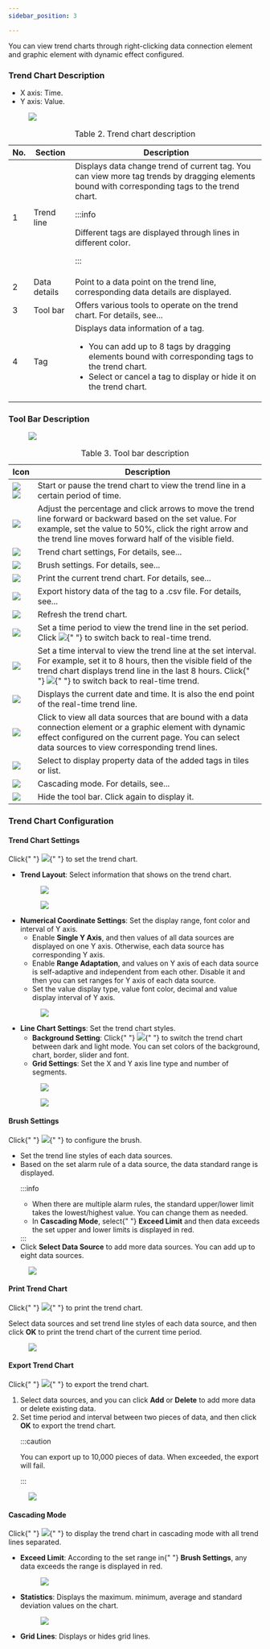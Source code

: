 ```yaml
---
sidebar_position: 3

---
```


<p>
      You can view trend charts through right-clicking data connection element
      and graphic element with dynamic effect configured.
    </p>


### Trend Chart Description

<div>
        <ul id="concept_mmz_cs4_s5b__ul_ocf_2r4_s5b">
          <li>X axis: Time.</li>
          <li>Y axis: Value.</li>
        </ul>
        <figure className="fignone" id="concept_mmz_cs4_s5b__fig_znv_3p4_s5b">
          <img id="concept_mmz_cs4_s5b__image_f5r_sp4_s5b" src="https://wordpressfreezonex.oss-accelerate.aliyuncs.com/monitoring/12.png" />
        </figure>
        <table
          id="concept_mmz_cs4_s5b__table_d53_kq4_s5b"
          className="frame-all"
        >
          <caption>
            <span className="table--title-label">Table 2. </span>
            <span id="concept_mmz_cs4_s5b__title_e53_kq4_s5b">
              Trend chart description
            </span>
          </caption>
          <colgroup>
            <col style={{ width: "19.685039370078737%" }} />
            <col style={{ width: "22.834645669291337%" }} />
            <col style={{ width: "57.48031496062992%" }} />
          </colgroup>
          <thead>
            <tr>
              <th id="concept_mmz_cs4_s5b__table_d53_kq4_s5b__entry__1">No.</th>
              <th id="concept_mmz_cs4_s5b__table_d53_kq4_s5b__entry__2">
                Section
              </th>
              <th id="concept_mmz_cs4_s5b__table_d53_kq4_s5b__entry__3">
                Description
              </th>
            </tr>
          </thead>
          <tbody>
            <tr>
              <td headers="concept_mmz_cs4_s5b__table_d53_kq4_s5b__entry__1">
                1
              </td>
              <td headers="concept_mmz_cs4_s5b__table_d53_kq4_s5b__entry__2">
                Trend line
              </td>
              <td headers="concept_mmz_cs4_s5b__table_d53_kq4_s5b__entry__3">
                Displays data change trend of current tag. You can view more tag
                trends by dragging elements bound with corresponding tags to the
                trend chart.


:::info

Different tags are displayed through lines in different color.

:::

</td>
            </tr>
            <tr>
              <td headers="concept_mmz_cs4_s5b__table_d53_kq4_s5b__entry__1">
                2
              </td>
              <td headers="concept_mmz_cs4_s5b__table_d53_kq4_s5b__entry__2">
                Data details
              </td>
              <td headers="concept_mmz_cs4_s5b__table_d53_kq4_s5b__entry__3">
                Point to a data point on the trend line, corresponding data
                details are displayed.
              </td>
            </tr>
            <tr>
              <td headers="concept_mmz_cs4_s5b__table_d53_kq4_s5b__entry__1">
                3
              </td>
              <td headers="concept_mmz_cs4_s5b__table_d53_kq4_s5b__entry__2">
                Tool bar
              </td>
              <td headers="concept_mmz_cs4_s5b__table_d53_kq4_s5b__entry__3">
                Offers various tools to operate on the trend chart. For details,
                see...
              </td>
            </tr>
            <tr>
              <td headers="concept_mmz_cs4_s5b__table_d53_kq4_s5b__entry__1">
                4
              </td>
              <td headers="concept_mmz_cs4_s5b__table_d53_kq4_s5b__entry__2">
                Tag
              </td>
              <td headers="concept_mmz_cs4_s5b__table_d53_kq4_s5b__entry__3">
                Displays data information of a tag.
                <ul id="concept_mmz_cs4_s5b__ul_hgj_wr4_s5b">
                  <li>
                    You can add up to 8 tags by dragging elements bound with
                    corresponding tags to the trend chart.
                  </li>
                  <li>
                    Select or cancel a tag to display or hide it on the trend
                    chart.
                  </li>
                </ul>
              </td>
            </tr>
          </tbody>
        </table>
      </div>


### Tool Bar Description

<div>
        <figure className="fignone" id="concept_ybp_ds4_s5b__fig_b31_bs4_s5b">
          <img id="concept_ybp_ds4_s5b__image_c31_bs4_s5b" src="https://wordpressfreezonex.oss-accelerate.aliyuncs.com/monitoring/13.png" />
        </figure>
        <table
          id="concept_ybp_ds4_s5b__table_jlx_hs4_s5b"
          className="frame-all"
        >
          <caption>
            <span className="table--title-label">Table 3. </span>
            <span id="concept_ybp_ds4_s5b__title_klx_hs4_s5b">
              Tool bar description
            </span>
          </caption>
          <colgroup>
            <col style={{ width: "21.008403361344538%" }} />
            <col style={{ width: "78.99159663865547%" }} />
          </colgroup>
          <thead>
            <tr>
              <th id="concept_ybp_ds4_s5b__table_jlx_hs4_s5b__entry__1">
                Icon
              </th>
              <th id="concept_ybp_ds4_s5b__table_jlx_hs4_s5b__entry__2">
                Description
              </th>
            </tr>
          </thead>
          <tbody>
            <tr>
              <td headers="concept_ybp_ds4_s5b__table_jlx_hs4_s5b__entry__1">
                <img
                  id="concept_ybp_ds4_s5b__image_c4y_z3p_s5b"
                  src="https://wordpressfreezonex.oss-accelerate.aliyuncs.com/monitoring/14-1.png"
                />
                <img
                  id="concept_ybp_ds4_s5b__image_gdh_qs4_s5b"
                  src="https://wordpressfreezonex.oss-accelerate.aliyuncs.com/monitoring/14.png"
                />
              </td>
              <td headers="concept_ybp_ds4_s5b__table_jlx_hs4_s5b__entry__2">
                Start or pause the trend chart to view the trend line in a
                certain period of time.
              </td>
            </tr>
            <tr>
              <td headers="concept_ybp_ds4_s5b__table_jlx_hs4_s5b__entry__1">
                <img
                  id="concept_ybp_ds4_s5b__image_hd5_qs4_s5b"
                  src="https://wordpressfreezonex.oss-accelerate.aliyuncs.com/monitoring/15.png"
                />
              </td>
              <td headers="concept_ybp_ds4_s5b__table_jlx_hs4_s5b__entry__2">
                Adjust the percentage and click arrows to move the trend line
                forward or backward based on the set value. For example, set the
                value to 50%, click the right arrow and the trend line moves
                forward half of the visible field.
              </td>
            </tr>
            <tr>
              <td headers="concept_ybp_ds4_s5b__table_jlx_hs4_s5b__entry__1">
                <img
                  id="concept_ybp_ds4_s5b__image_ymj_rs4_s5b"
                  src="https://wordpressfreezonex.oss-accelerate.aliyuncs.com/monitoring/16.png"
                />
              </td>
              <td headers="concept_ybp_ds4_s5b__table_jlx_hs4_s5b__entry__2">
                Trend chart settings, For details, see...
              </td>
            </tr>
            <tr>
              <td headers="concept_ybp_ds4_s5b__table_jlx_hs4_s5b__entry__1">
                <img
                  id="concept_ybp_ds4_s5b__image_o3m_rs4_s5b"
                  src="https://wordpressfreezonex.oss-accelerate.aliyuncs.com/monitoring/17.png"
                />
              </td>
              <td headers="concept_ybp_ds4_s5b__table_jlx_hs4_s5b__entry__2">
                Brush settings. For details, see...
              </td>
            </tr>
            <tr>
              <td headers="concept_ybp_ds4_s5b__table_jlx_hs4_s5b__entry__1">
                <img
                  id="concept_ybp_ds4_s5b__image_j1n_rs4_s5b"
                  src="https://wordpressfreezonex.oss-accelerate.aliyuncs.com/monitoring/18.png"
                />
              </td>
              <td headers="concept_ybp_ds4_s5b__table_jlx_hs4_s5b__entry__2">
                Print the current trend chart. For details, see...
              </td>
            </tr>
            <tr>
              <td headers="concept_ybp_ds4_s5b__table_jlx_hs4_s5b__entry__1">
                <img
                  id="concept_ybp_ds4_s5b__image_esn_rs4_s5b"
                  src="https://wordpressfreezonex.oss-accelerate.aliyuncs.com/monitoring/19.png"
                />
              </td>
              <td headers="concept_ybp_ds4_s5b__table_jlx_hs4_s5b__entry__2">
                Export history data of the tag to a .csv file. For details,
                see...
              </td>
            </tr>
            <tr>
              <td headers="concept_ybp_ds4_s5b__table_jlx_hs4_s5b__entry__1">
                <img
                  id="concept_ybp_ds4_s5b__image_bk4_rs4_s5b"
                  src="https://wordpressfreezonex.oss-accelerate.aliyuncs.com/monitoring/20.png"
                />
              </td>
              <td headers="concept_ybp_ds4_s5b__table_jlx_hs4_s5b__entry__2">
                Refresh the trend chart.
              </td>
            </tr>
            <tr>
              <td headers="concept_ybp_ds4_s5b__table_jlx_hs4_s5b__entry__1">
                <img
                  id="concept_ybp_ds4_s5b__image_ddp_rs4_s5b"
                  src="https://wordpressfreezonex.oss-accelerate.aliyuncs.com/monitoring/21.png"
                />
              </td>
              <td headers="concept_ybp_ds4_s5b__table_jlx_hs4_s5b__entry__2">
                Set a time period to view the trend line in the set period.
                Click <img
                  id="concept_ybp_ds4_s5b__image_tpt_1jp_s5b"
                  src="https://wordpressfreezonex.oss-accelerate.aliyuncs.com/monitoring/14-1.png"
                />{" "}
                to switch back to real-time trend.
              </td>
            </tr>
            <tr>
              <td headers="concept_ybp_ds4_s5b__table_jlx_hs4_s5b__entry__1">
                <img
                  id="concept_ybp_ds4_s5b__image_ryp_rs4_s5b"
                  src="https://wordpressfreezonex.oss-accelerate.aliyuncs.com/monitoring/22.png"
                />
              </td>
              <td headers="concept_ybp_ds4_s5b__table_jlx_hs4_s5b__entry__2">
                Set a time interval to view the trend line at the set interval.
                For example, set it to 8 hours, then the visible field of the
                trend chart displays trend line in the last 8 hours. Click{" "}
                <img
                  id="concept_ybp_ds4_s5b__image_f2s_kjp_s5b"
                  src="https://wordpressfreezonex.oss-accelerate.aliyuncs.com/monitoring/14-1.png"
                />{" "}
                to switch back to real-time trend.
              </td>
            </tr>
            <tr>
              <td headers="concept_ybp_ds4_s5b__table_jlx_hs4_s5b__entry__1">
                <img
                  id="concept_ybp_ds4_s5b__image_zsq_rs4_s5b"
                  src="https://wordpressfreezonex.oss-accelerate.aliyuncs.com/monitoring/23.png"
                />
              </td>
              <td headers="concept_ybp_ds4_s5b__table_jlx_hs4_s5b__entry__2">
                Displays the current date and time. It is also the end point of
                the real-time trend line.
              </td>
            </tr>
            <tr>
              <td headers="concept_ybp_ds4_s5b__table_jlx_hs4_s5b__entry__1">
                <img
                  id="concept_ybp_ds4_s5b__image_d4r_rs4_s5b"
                  src="https://wordpressfreezonex.oss-accelerate.aliyuncs.com/monitoring/24.png"
                />
              </td>
              <td headers="concept_ybp_ds4_s5b__table_jlx_hs4_s5b__entry__2">
                Click to view all data sources that are bound with a data
                connection element or a graphic element with dynamic effect
                configured on the current page. You can select data sources to
                view corresponding trend lines.
              </td>
            </tr>
            <tr>
              <td headers="concept_ybp_ds4_s5b__table_jlx_hs4_s5b__entry__1">
                <img
                  id="concept_ybp_ds4_s5b__image_cns_rs4_s5b"
                  src="https://wordpressfreezonex.oss-accelerate.aliyuncs.com/monitoring/25.png"
                />
              </td>
              <td headers="concept_ybp_ds4_s5b__table_jlx_hs4_s5b__entry__2">
                Select to display property data of the added tags in tiles or
                list.
              </td>
            </tr>
            <tr>
              <td headers="concept_ybp_ds4_s5b__table_jlx_hs4_s5b__entry__1">
                <img
                  id="concept_ybp_ds4_s5b__image_nkt_rs4_s5b"
                  src="https://wordpressfreezonex.oss-accelerate.aliyuncs.com/monitoring/26.png"
                />
              </td>
              <td headers="concept_ybp_ds4_s5b__table_jlx_hs4_s5b__entry__2">
                Cascading mode. For details, see...
              </td>
            </tr>
            <tr>
              <td headers="concept_ybp_ds4_s5b__table_jlx_hs4_s5b__entry__1">
                <img
                  id="concept_ybp_ds4_s5b__image_xh5_rs4_s5b"
                  src="https://wordpressfreezonex.oss-accelerate.aliyuncs.com/monitoring/27.png"
                />
              </td>
              <td headers="concept_ybp_ds4_s5b__table_jlx_hs4_s5b__entry__2">
                Hide the tool bar. Click again to display it.
              </td>
            </tr>
          </tbody>
        </table>
      </div>


### Trend Chart Configuration

<div>
        <section
          className="section"
          id="concept_c3x_ds4_s5b__section_tnc_rkp_s5b"
        >
          <h4 className="sectiontitle">Trend Chart Settings</h4>
          <p>
            Click{" "}
            <img
              id="concept_c3x_ds4_s5b__image_kjs_tkp_s5b"
              src="https://wordpressfreezonex.oss-accelerate.aliyuncs.com/monitoring/16.png"
            />{" "}
            to set the trend chart.
          </p>
          <ul id="concept_c3x_ds4_s5b__ul_chd_slp_s5b">
            <li>
              <strong>Trend Layout</strong>: Select information that shows on
              the trend chart.
              <figure
                className="fignone"
                id="concept_c3x_ds4_s5b__fig_ftn_5lp_s5b"
              >
                <img
                  id="concept_c3x_ds4_s5b__image_jby_5lp_s5b"
                  src="https://wordpressfreezonex.oss-accelerate.aliyuncs.com/monitoring/28.png"
                />
              </figure>
              <figure
                className="fignone"
                id="concept_c3x_ds4_s5b__fig_k4s_xmp_s5b"
              >
                <img
                  id="concept_c3x_ds4_s5b__image_l4s_xmp_s5b"
                  src="https://wordpressfreezonex.oss-accelerate.aliyuncs.com/monitoring/29.png"
                />
              </figure>
            </li>
            <li>
              <strong>Numerical Coordinate Settings</strong>: Set the display
              range, font color and interval of Y axis.
              <ul id="concept_c3x_ds4_s5b__ul_lgm_2np_s5b">
                <li>
                  Enable <strong>Single Y Axis</strong>, and then values of all
                  data sources are displayed on one Y axis. Otherwise, each data
                  source has corresponding Y axis.
                </li>
                <li>
                  Enable <strong>Range Adaptation</strong>, and values on Y axis
                  of each data source is self-adaptive and independent from each
                  other. Disable it and then you can set ranges for Y axis of
                  each data source.
                </li>
                <li>
                  Set the value display type, value font color, decimal and
                  value display interval of Y axis.
                </li>
              </ul>
              <figure
                className="fignone"
                id="concept_c3x_ds4_s5b__fig_ftq_dnp_s5b"
              >
                <img
                  id="concept_c3x_ds4_s5b__image_gtq_dnp_s5b"
                  src="https://wordpressfreezonex.oss-accelerate.aliyuncs.com/monitoring/30.png"
                />
              </figure>
            </li>
            <li>
              <strong>Line Chart Settings</strong>: Set the trend chart styles.
              <ul id="concept_c3x_ds4_s5b__ul_oxb_24p_s5b">
                <li>
                  <strong>Background Setting</strong>: Click{" "}
                  <img
                    id="concept_c3x_ds4_s5b__image_rhc_h4p_s5b"
                    src="https://wordpressfreezonex.oss-accelerate.aliyuncs.com/monitoring/32.png"
                  />{" "}
                  to switch the trend chart between dark and light mode. You can
                  set colors of the background, chart, border, slider and font.
                </li>
                <li>
                  <strong>Grid Settings</strong>: Set the X and Y axis line type
                  and number of segments.
                </li>
              </ul>
              <figure
                className="fignone"
                id="concept_c3x_ds4_s5b__fig_ozz_znp_s5b"
              >
                <img
                  id="concept_c3x_ds4_s5b__image_pzz_znp_s5b"
                  src="https://wordpressfreezonex.oss-accelerate.aliyuncs.com/monitoring/31.png"
                />
              </figure>
              <figure
                className="fignone"
                id="concept_c3x_ds4_s5b__fig_rph_bpp_s5b"
              >
                <img
                  id="concept_c3x_ds4_s5b__image_sph_bpp_s5b"
                  src="https://wordpressfreezonex.oss-accelerate.aliyuncs.com/monitoring/33.png"
                />
              </figure>
            </li>
          </ul>
        </section>
        <section
          className="section"
          id="concept_c3x_ds4_s5b__section_j1z_1qp_s5b"
        >
          <h4 className="sectiontitle">Brush Settings</h4>
          <p>
            Click{" "}
            <img
              id="concept_c3x_ds4_s5b__image_idg_rrp_s5b"
              src="https://wordpressfreezonex.oss-accelerate.aliyuncs.com/monitoring/17.png"
            />{" "}
            to configure the brush.
          </p>
          <ul>
            <li>Set the trend line styles of each data sources.</li>
            <li>
              Based on the set alarm rule of a data source, the data standard
              range is displayed.

:::info

<ul id="concept_c3x_ds4_s5b__ul_w3g_rqp_s5b">
                  <li>
                    When there are multiple alarm rules, the standard
                    upper/lower limit takes the lowest/highest value. You can
                    change them as needed.
                  </li>
                  <li>
                    In <strong>Cascading Mode</strong>, select{" "}
                    <strong>Exceed Limit</strong> and then data exceeds the set
                    upper and lower limits is displayed in red.
                  </li>
                </ul>
:::

</li>
            <li>
              Click <strong>Select Data Source</strong> to add more data
              sources. You can add up to eight data sources.
            </li>
          </ul>
          <figure className="fignone" id="concept_c3x_ds4_s5b__fig_tyv_mqp_s5b">
            <img
              id="concept_c3x_ds4_s5b__image_uyv_mqp_s5b"
              src="https://wordpressfreezonex.oss-accelerate.aliyuncs.com/monitoring/34.png"
            />
          </figure>
        </section>
        <section
          className="section"
          id="concept_c3x_ds4_s5b__section_nnz_frp_s5b"
        >
          <h4 className="sectiontitle">Print Trend Chart</h4>
          <p>
            Click{" "}
            <img
              id="concept_c3x_ds4_s5b__image_tr3_trp_s5b"
              src="https://wordpressfreezonex.oss-accelerate.aliyuncs.com/monitoring/18.png"
            />{" "}
            to print the trend chart.
          </p>
          <p>
            Select data sources and set trend line styles of each data source,
            and then click
            <strong>OK</strong> to print the trend chart of the current time
            period.
          </p>
          <figure className="fignone" id="concept_c3x_ds4_s5b__fig_hw1_3rp_s5b">
            <img
              id="concept_c3x_ds4_s5b__image_iw1_3rp_s5b"
              src="https://wordpressfreezonex.oss-accelerate.aliyuncs.com/monitoring/35.png"
            />
          </figure>
        </section>
        <section
          className="section"
          id="concept_c3x_ds4_s5b__section_bzh_4rp_s5b"
        >
          <h4 className="sectiontitle">Export Trend Chart</h4>
          <p>
            Click{" "}
            <img
              id="concept_c3x_ds4_s5b__image_m3v_trp_s5b"
              src="https://wordpressfreezonex.oss-accelerate.aliyuncs.com/monitoring/19.png"
            />{" "}
            to export the trend chart.
          </p>
          <ol id="concept_c3x_ds4_s5b__ol_alw_bsp_s5b">
            <li>
              Select data sources, and you can click <strong>Add</strong> or
              <strong>Delete</strong> to add more data or delete existing data.
            </li>
            <li>
              Set time period and interval between two pieces of data, and then
              click
              <strong>OK</strong> to export the trend chart.


:::caution

You can export up
                to 10,000 pieces of data. When exceeded, the export will fail.

:::

</li>
          </ol>
          <figure className="fignone" id="concept_c3x_ds4_s5b__fig_dzh_4rp_s5b">
            <img
              id="concept_c3x_ds4_s5b__image_ezh_4rp_s5b"
              src="https://wordpressfreezonex.oss-accelerate.aliyuncs.com/monitoring/36.png"
            />
          </figure>
        </section>
        <section
          className="section"
          id="concept_c3x_ds4_s5b__section_szw_4sp_s5b"
        >
          <h4 className="sectiontitle">Cascading Mode</h4>
          <div className="p">
            Click{" "}
            <img
              id="concept_c3x_ds4_s5b__image_jkj_xsp_s5b"
              src="https://wordpressfreezonex.oss-accelerate.aliyuncs.com/monitoring/26.png"
            />{" "}
            to display the trend chart in cascading mode with all trend lines
            separated.
            <ul id="concept_c3x_ds4_s5b__ul_bvl_1tp_s5b">
              <li>
                <strong>Exceed Limit</strong>: According to the set range in{" "}
                <strong>Brush Settings</strong>, any data exceeds the range is
                displayed in red.
                <figure
                  className="fignone"
                  id="concept_c3x_ds4_s5b__fig_mwj_wsp_s5b"
                >
                  <img
                    id="concept_c3x_ds4_s5b__image_nwj_wsp_s5b"
                    src="https://wordpressfreezonex.oss-accelerate.aliyuncs.com/monitoring/37.png"
                  />
                </figure>
              </li>
              <li>
                <strong>Statistics</strong>: Displays the maximum. minimum,
                average and standard deviation values on the chart.
                <figure
                  className="fignone"
                  id="concept_c3x_ds4_s5b__fig_svy_gtp_s5b"
                >
                  <img
                    id="concept_c3x_ds4_s5b__image_tvy_gtp_s5b"
                    src="https://wordpressfreezonex.oss-accelerate.aliyuncs.com/monitoring/38.png"
                  />
                </figure>
              </li>
              <li>
                <strong>Grid Lines</strong>: Displays or hides grid lines.
              </li>
            </ul>
          </div>
        </section>
      </div>
